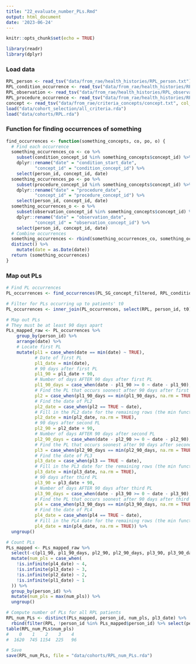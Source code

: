 ```yaml
---
title: "22_evaluate_number_PLs.Rmd"
output: html_document
date: '2023-06-24'
---
```


```r

knitr::opts_chunk$set(echo = TRUE)

library(readr)
library(dplyr)

```

### Load data

```r

RPL_person <- read_tsv("data/from_rae/health_histories/RPL_person.txt")
RPL_condition_occurrence <- read_tsv("data/from_rae/health_histories/RPL_condition_occurrence.txt")
RPL_observation <- read_tsv("data/from_rae/health_histories/RPL_observation.txt")
RPL_procedure_occurrence <- read_tsv("data/from_rae/health_histories/RPL_procedure_occurrence.txt")
concept <- read_tsv("data/from_rae/criteria_concepts/concept.txt", col_types = cols(.default = col_character()))
load("data/cohort_selection/all_criteria.rda")
load("data/cohorts/RPL.rda")

```

### Function for finding occurrences of something

```r

find_occurrences <- function(something_concepts, co, po, o) {
  # Find each occurrence
  something_occurrences_co <- co %>%
    subset(condition_concept_id %in% something_concepts$concept_id) %>%
    dplyr::rename("date" = "condition_start_date",
           "concept_id" = "condition_concept_id") %>%
    select(person_id, concept_id, date)
  something_occurrences_po <- po %>%
    subset(procedure_concept_id %in% something_concepts$concept_id) %>%
    dplyr::rename("date" = "procedure_date",
           "concept_id" = "procedure_concept_id") %>%
    select(person_id, concept_id, date)
  something_occurrences_o <- o %>%
    subset(observation_concept_id %in% something_concepts$concept_id) %>%
    dplyr::rename("date" = "observation_date",
           "concept_id" = "observation_concept_id") %>%
    select(person_id, concept_id, date)
  # Combine occurrences
  something_occurrences <- rbind(something_occurrences_co, something_occurrences_po, something_occurrences_o) %>%
  distinct() %>%
    mutate(date = as.Date(date))
  return (something_occurrences)
}

```

### Map out PLs

```r

# Find PL occurrences
PL_occurrences <- find_occurrences(PL_SG_concept_filtered, RPL_condition_occurrence, RPL_procedure_occurrence, RPL_observation)

# Filter for PLs occurring up to patients' t0
PL_occurrences <- inner_join(PL_occurrences, select(RPL, person_id, t0))

# Map out PLs
# They must be at least 90 days apart
PLs_mapped_raw <- PL_occurrences %>%
    group_by(person_id) %>%
    arrange(date) %>%
    # Locate first PL
    mutate(pl1 = case_when(date == min(date) ~ TRUE),
           # Date of first PL
           pl1_date = min(date),
           # 90 days after first PL
           pl1_90 = pl1_date + 90,
           # Number of days AFTER 90 days after first PL
           pl1_90_days = case_when(date - pl1_90 >= 0 ~ date - pl1_90),
           # Find the PL that occurs soonest after 90 days after first PL
           pl2 = case_when(pl1_90_days == min(pl1_90_days, na.rm = TRUE) ~ TRUE),
           # Find the date of PL2
           pl2_date = case_when(pl2 == TRUE ~ date),
           # Fill in the PL2 date for the remaining rows (the min function is arbitrary here)
           pl2_date = min(pl2_date, na.rm = TRUE),
           # 90 days after second PL
           pl2_90 = pl2_date + 90,
           # Number of days AFTER 90 days after second PL
           pl2_90_days = case_when(date - pl2_90 >= 0 ~ date - pl2_90),
           # Find the PL that occurs soonest after 90 days after second PL
           pl3 = case_when(pl2_90_days == min(pl2_90_days, na.rm = TRUE) ~ TRUE),
           # Find the date of PL3
           pl3_date = case_when(pl3 == TRUE ~ date),
           # Fill in the PL3 date for the remaining rows (the min function is arbitrary here)
           pl3_date = min(pl3_date, na.rm = TRUE),
           # 90 days after third PL
           pl3_90 = pl3_date + 90,
           # Number of days AFTER 90 days after third PL
           pl3_90_days = case_when(date - pl3_90 >= 0 ~ date - pl3_90),
           # Find the PL that occurs soonest after 90 days after third PL
           pl4 = case_when(pl3_90_days == min(pl3_90_days, na.rm = TRUE) ~ TRUE),
           # Find the date of PL4
           pl4_date = case_when(pl4 == TRUE ~ date),
           # Fill in the PL4 date for the remaining rows (the min function is arbitrary here)
           pl4_date = min(pl4_date, na.rm = TRUE)) %>%
  ungroup()

# Count PLs
PLs_mapped <- PLs_mapped_raw %>%
  select(-c(pl1_90, pl1_90_days, pl2_90, pl2_90_days, pl3_90, pl3_90_days)) %>%
  mutate(num_pls = case_when(
    !is.infinite(pl4_date) ~ 4,
    !is.infinite(pl3_date) ~ 3,
    !is.infinite(pl2_date) ~ 2,
    !is.infinite(pl1_date) ~ 1
  )) %>%
  group_by(person_id) %>%
  mutate(num_pls = max(num_pls)) %>%
  ungroup()

# Compute number of PLs for all RPL patients
RPL_num_PLs <- distinct(PLs_mapped, person_id, num_pls, pl3_date) %>%
  rbind(filter(RPL, !person_id %in% PLs_mapped$person_id) %>% select(person_id) %>% mutate(num_pls = 0, pl3_date = NA))
table(RPL_num_PLs$num_pls)
#    0    1    2    3    4 
#  1620  745 1154  225   96

# Save
save(RPL_num_PLs, file = "data/cohorts/RPL_num_PLs.rda")

```



